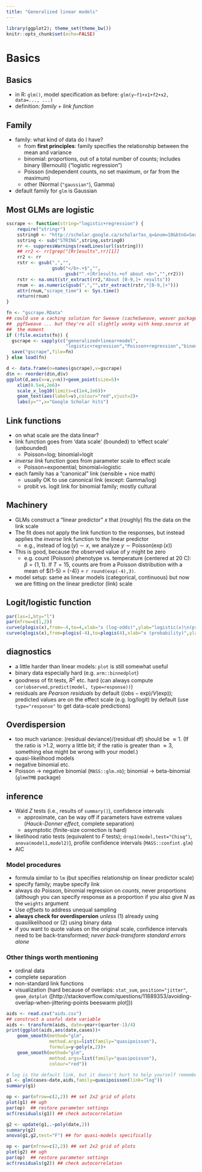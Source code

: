 ```yaml
---
title: "Generalized linear models"
---
```


```r
library(ggplot2); theme_set(theme_bw())
knitr::opts_chunk$set(echo=FALSE)
```

# Basics

## Basics

- in R: `glm()`, model specification as before:
`glm(y~f1+x1+f2+x2, data=..., ...)`
- definition: *family* + *link function*

## Family

- family: what kind of data do I have?
    - from **first principles**: family specifies the relationship between the mean and variance
	- binomial: proportions, out of a total number of counts; includes binary (Bernoulli) ("logistic regression")
	- Poisson (independent counts, no set maximum, or far from the maximum)
	- other (Normal (`"gaussian"`), Gamma)
- default family for `glm` is Gaussian

## Most GLMs are logistic

```r
sscrape <- function(string="logistic+regression") {
    require("stringr")
    sstring0 <- "http://scholar.google.ca/scholar?as_q=&num=10&btnG=Search+Scholar&as_epq=STRING&as_oq=&as_eq=&as_occt=any&as_sauthors=&as_publication=&as_ylo=&as_yhi=&as_sdt=1.&as_sdtp=on&as_sdts=5&hl=en"
    sstring <- sub("STRING",string,sstring0)
    rr <- suppressWarnings(readLines(url(sstring)))
    ## rr2 <- rr[grep("[Rr]esults",rr)[1]]
    rr2 <- rr
    rstr <- gsub(",","",
                 gsub("</b>.+$","",
                      gsub("^.+[Rr]esults.+of about <b>","",rr2)))
    rstr <- na.omit(str_extract(rr2,"About [0-9,]+ results"))
    rnum <- as.numeric(gsub(",","",str_extract(rstr,"[0-9,]+")))
    attr(rnum,"scrape_time") <- Sys.time()
    return(rnum)
}
``` 

```r
fn <- "gscrape.RData"
## could use a caching solution for Sweave (cacheSweave, weaver package,
##  pgfSweave ... but they're all slightly wonky with keep.source at
##  the moment
if (!file.exists(fn)) {
  gscrape <- sapply(c("generalized+linear+model",
                      "logistic+regression","Poisson+regression","binomial+regression"),sscrape)
  save("gscrape",file=fn)
} else load(fn)
```       

```r
d <- data.frame(n=names(gscrape),v=gscrape)
d$n <- reorder(d$n,d$v)
ggplot(d,aes(x=v,y=n))+geom_point(size=5)+
    xlim(0.5e4,2e6)+
    scale_x_log10(limits=c(1e4,2e6))+
    geom_text(aes(label=v),colour="red",vjust=2)+
    labs(y="",x="Google Scholar hits")
```

## Link functions

- on what scale are the data linear?
- link function goes from 'data scale' (bounded) to 'effect scale' (unbounded)
    - Poisson=log; binomial=logit
- *inverse link* function goes from parameter scale to effect scale
    - Poisson=exponential; binomial=logistic
- each family has a "canonical" link (sensible + nice math)
    - usually OK to use canonical link (except: Gamma/log)
    - probit vs. logit link for binomial family; mostly cultural

## Machinery

- GLMs construct a "linear predictor" $x$ that (roughly) fits the data on the link scale
- The fit does not apply the link function to the responses, but instead applies the *inverse* link function to the linear predictor
    - e.g., instead of $\log(y) \sim x$, we analyze $y \sim \mathrm{Poisson}(\exp(x))$
- This is good, because the observed value of $y$ might be zero
    - e.g. count (Poisson) phenotype vs. temperature (centered at 20 C):
	$\beta=\{1,1\}$. If $T=15$, counts are from a Poisson distribution with a mean of $\exp(1-5) = \exp(-4)} = `r round(exp(-4),3)`.
- model setup: same as linear models (categorical, continuous) but now we are fitting on the linear predictor (link) scale

## Logit/logistic function

``` r
par(las=1,bty="l")
par(mfrow=c(1,2))
curve(plogis(x),from=-4,to=4,xlab="x (log-odds)",ylab="logistic(x)\n(probability)")
curve(qlogis(x),from=plogis(-4),to=plogis(4),xlab="x (probability)",ylab="logit(x)")
```

## diagnostics

- a little harder than linear models: `plot` is still somewhat useful
- binary data especially hard (e.g. `arm::binnedplot`)
- goodness of fit tests, $R^2$ etc. hard (can always compute `cor(observed,predict(model, type=response))`)
- residuals are *Pearson residuals* by default ($(\textrm{obs}-\textrm{exp})/V(\textrm{exp})$); predicted values are on the effect scale (e.g. log/logit) by default (use `type="response"` to get data-scale predictions)


## Overdispersion

- too much variance: (residual deviance)/(residual df) should be $\approx 1$.  (If the ratio is >1.2, worry a little bit; if the ratio is greater than $\approx 3$, something else might be wrong with your model.)
- quasi-likelihood models
- negative binomial etc.
- Poisson $\to$ negative binomial (`MASS::glm.nb`); binomial $\to$ beta-binomial (`glmmTMB` package)

## inference

- Wald $Z$ tests (i.e., results of `summary()`), confidence intervals
	- approximate, can be way off if parameters have extreme values (*Hauck-Donner effect*, complete separation)
	- asymptotic (finite-size correction is hard)
- likelihood ratio tests (equivalent to  $F$ tests); `drop1(model,test="Chisq")`, `anova(model1,model2)`), profile confidence intervals (`MASS::confint.glm`)
- AIC

### Model procedures

- formula similar to `lm` (but specifies relationship on linear predictor scale)
- specify family; maybe specify link
- always do Poisson, binomial regression on *counts*, never proportions (although you can specify response as a proportion if you also give $N$ as the `weights` argument
- Use *offsets* to address unequal sampling
- **always check for overdispersion** *unless* (1) already using quasilikelihood or (2) using binary data
- if you want to quote values on the original scale, confidence intervals need to be back-transformed; *never back-transform standard errors alone*

### Other things worth mentioning

- ordinal data
- complete separation
- non-standard link functions
- visualization (hard because of overlaps: `stat_sum`, `position="jitter"`, `geom_dotplot`
([http://stackoverflow.com/questions/11889353/avoiding-overlap-when-jittering-points beeswarm plot]))

``` r
aids <- read.csv("aids.csv")
## construct a useful date variable
aids <- transform(aids, date=year+(quarter-1)/4)
print(ggplot(aids,aes(date,cases))+
    geom_smooth(method="glm",
                method.args=list(family="quasipoisson"),
                formula=y~poly(x,2))+
    geom_smooth(method="glm",
                method.args=list(family="quasipoisson"),
                colour="red"))
```

```r
# log is the default link, but it doesn't hurt to help yourself remember
g1 <- glm(cases~date,aids,family=quasipoisson(link="log"))
summary(g1)
```

```r
op <- par(mfrow=c(2,2)) ## set 2x2 grid of plots
plot(g1) ## ugh
par(op)  ## restore parameter settings
acf(residuals(g1)) ## check autocorrelation
```

``` r
g2 <- update(g1,.~poly(date,2))
summary(g2)
anova(g1,g2,test="F") ## for quasi-models specifically
```

```r
op <- par(mfrow=c(2,2)) ## set 2x2 grid of plots
plot(g2) ## ugh
par(op)  ## restore parameter settings
acf(residuals(g2)) ## check autocorrelation
```
